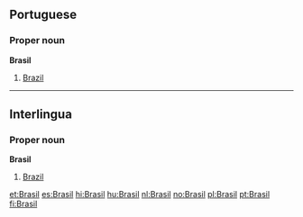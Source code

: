 ==Portuguese==
===Proper noun===
'''Brasil'''
# [[Brazil]]

----

==Interlingua==
===Proper noun===
'''Brasil'''
# [[Brazil]]

[[et:Brasil]]
[[es:Brasil]]
[[hi:Brasil]]
[[hu:Brasil]]
[[nl:Brasil]]
[[no:Brasil]]
[[pl:Brasil]]
[[pt:Brasil]]
[[fi:Brasil]]